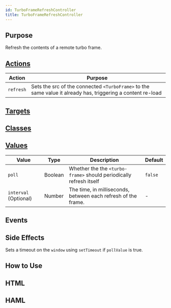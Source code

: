 ```yaml
---
id: TurboFrameRefreshController
title: TurboFrameRefreshController
---
```



## Purpose

Refresh the contents of a remote turbo frame.



## [Actions](https://stimulus.hotwire.dev/reference/actions)

| Action | Purpose |
| --- | --- |
| `refresh` | Sets the src of the connected `<TurboFrame>` to the same value it already has, triggering a content re-load  |

## [Targets](https://stimulus.hotwire.dev/reference/targets)


<NoTargets/>

## [Classes](https://stimulus.hotwire.dev/reference/classes)


<NoClasses/>

## [Values](https://stimulus.hotwire.dev/reference/values)

| Value | Type | Description | Default |
| --- | --- | --- | --- |
| `poll` | Boolean | Whether the the `<turbo-frame>` should periodically refresh itself | `false` |
| `interval` (Optional) | Number | The time, in milliseconds, between each refresh of the frame. | - |

## Events


<NoEvents/>

## Side Effects

Sets a timeout on the `window` using `setTimeout` if `pollValue` is true.



## How to Use


## HTML


<TurboFrameRefreshControllerHtml/>

## HAML


<TurboFrameRefreshControllerHaml/>


